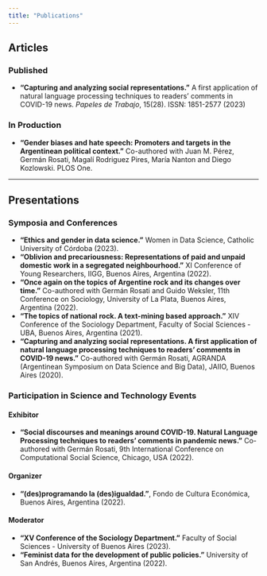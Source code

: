 ```yaml
---
title: "Publications"
---
```


## Articles

### Published
- **"Capturing and analyzing social representations."** A first application of natural language processing techniques to readers’ comments in COVID-19 news. *Papeles de Trabajo*, 15(28). ISSN: 1851-2577 (2023)

### In Production
- **"Gender biases and hate speech: Promoters and targets in the Argentinean political context."** Co-authored with Juan M. Pérez, Germán Rosati, Magalí Rodriguez Pires, María Nanton and Diego Kozlowski. PLOS One.

---

## Presentations

### Symposia and Conferences

- **"Ethics and gender in data science."** Women in Data Science, Catholic University of Córdoba (2023).
- **"Oblivion and precariousness: Representations of paid and unpaid domestic work in a segregated neighbourhood."** XI Conference of Young Researchers, IIGG, Buenos Aires, Argentina (2022).
- **"Once again on the topics of Argentine rock and its changes over time."** Co-authored with Germán Rosati and Guido Weksler, 11th Conference on Sociology, University of La Plata, Buenos Aires, Argentina (2022).
- **"The topics of national rock. A text-mining based approach."** XIV Conference of the Sociology Department, Faculty of Social Sciences - UBA, Buenos Aires, Argentina (2021).
- **"Capturing and analyzing social representations. A first application of natural language processing techniques to readers' comments in COVID-19 news."** Co-authored with Germán Rosati, AGRANDA (Argentinean Symposium on Data Science and Big Data), JAIIO, Buenos Aires (2020).

### Participation in Science and Technology Events

#### Exhibitor

- **"Social discourses and meanings around COVID-19. Natural Language Processing techniques to readers' comments in pandemic news."** Co-authored with Germán Rosati, 9th International Conference on Computational Social Science, Chicago, USA (2022).

#### Organizer

- **"(des)programando la (des)igualdad."**, Fondo de Cultura Económica, Buenos Aires, Argentina (2022).

#### Moderator

- **"XV Conference of the Sociology Department."** Faculty of Social Sciences - University of Buenos Aires (2023).
- **"Feminist data for the development of public policies."** University of San Andrés, Buenos Aires, Argentina (2022).
